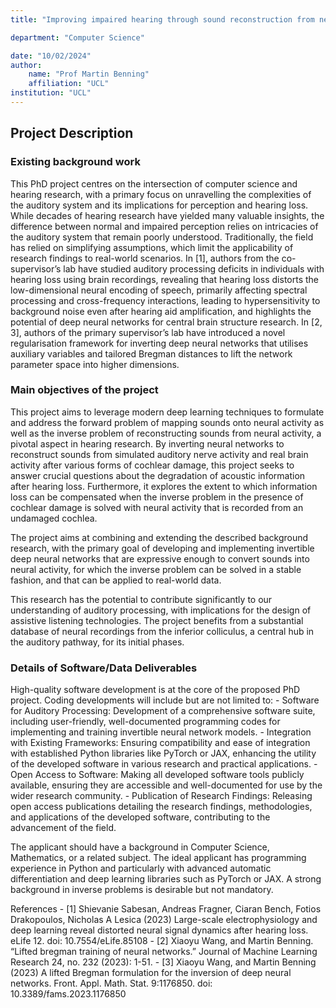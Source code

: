 ```yaml
---
title: "Improving impaired hearing through sound reconstruction from neural activity patterns"

department: "Computer Science"

date: "10/02/2024"
author: 
    name: "Prof Martin Benning"
    affiliation: "UCL"
institution: "UCL"
---
```

## Project Description

### Existing background work


This PhD project centres on the intersection of computer science and hearing research, with a primary focus on unravelling the complexities of the auditory system and its implications for perception and hearing loss. While decades of hearing research have yielded many valuable insights, the difference between normal and impaired perception relies on intricacies of the auditory system that remain poorly understood. Traditionally, the field has relied on simplifying assumptions, which limit the applicability of research findings to real-world scenarios. 
In [1], authors from the co-supervisor’s lab have studied auditory processing deficits in individuals with hearing loss using brain recordings, revealing that hearing loss distorts the low-dimensional neural encoding of speech, primarily affecting spectral processing and cross-frequency interactions, leading to hypersensitivity to background noise even after hearing aid amplification, and highlights the potential of deep neural networks for central brain structure research. In [2, 3], authors of the primary supervisor’s lab have introduced a novel regularisation framework for inverting deep neural networks that utilises auxiliary variables and tailored Bregman distances to lift the network parameter space into higher dimensions. 

### Main objectives of the project

This project aims to leverage modern deep learning techniques to formulate and address the forward problem of mapping sounds onto neural activity as well as the inverse problem of reconstructing sounds from neural activity, a pivotal aspect in hearing research. By inverting neural networks to reconstruct sounds from simulated auditory nerve activity and real brain activity after various forms of cochlear damage, this project seeks to answer crucial questions about the degradation of acoustic information after hearing loss. Furthermore, it explores the extent to which information loss can be compensated when the inverse problem in the presence of cochlear damage is solved with neural activity that is recorded from an undamaged cochlea. 

The project aims at combining and extending the described background research, with the primary goal of developing and implementing invertible deep neural networks that are expressive enough to convert sounds into neural activity, for which the inverse problem can be solved in a stable fashion, and that can be applied to real-world data.

This research has the potential to contribute significantly to our understanding of auditory processing, with implications for the design of assistive listening technologies. The project benefits from a substantial database of neural recordings from the inferior colliculus, a central hub in the auditory pathway, for its initial phases. 

### Details of Software/Data Deliverables

High-quality software development is at the core of the proposed PhD project. Coding developments will include but are not limited to: 
- Software for Auditory Processing: Development of a comprehensive software suite, including user-friendly, well-documented programming codes for implementing and training invertible neural network models.
- Integration with Existing Frameworks: Ensuring compatibility and ease of integration with established Python libraries like PyTorch or JAX, enhancing the utility of the developed software in various research and practical applications.
- Open Access to Software: Making all developed software tools publicly available, ensuring they are accessible and well-documented for use by the wider research community.
- Publication of Research Findings: Releasing open access publications detailing the research findings, methodologies, and applications of the developed software, contributing to the advancement of the field.

The applicant should have a background in Computer Science, Mathematics, or a related subject. The ideal applicant has programming experience in Python and particularly with advanced automatic differentiation and deep learning libraries such as PyTorch or JAX. A strong background in inverse problems is desirable but not mandatory.

References
- [1]	Shievanie Sabesan, Andreas Fragner, Ciaran Bench, Fotios Drakopoulos, Nicholas A Lesica (2023) Large-scale electrophysiology and deep learning reveal distorted neural signal dynamics after hearing loss. eLife 12. doi: 10.7554/eLife.85108 
- [2]	Xiaoyu Wang, and Martin Benning. "Lifted bregman training of neural networks." Journal of Machine Learning Research 24, no. 232 (2023): 1-51.
- [3]	Xiaoyu Wang, and Martin Benning (2023) A lifted Bregman formulation for the inversion of deep neural networks. Front. Appl. Math. Stat. 9:1176850. doi: 10.3389/fams.2023.1176850
